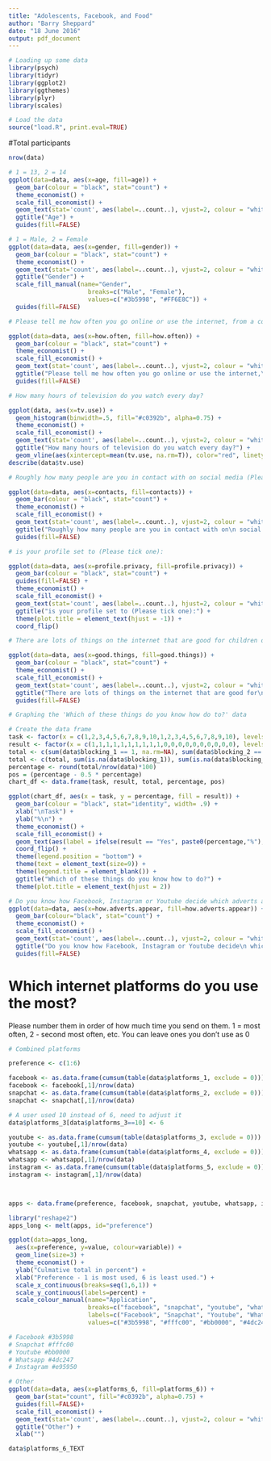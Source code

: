 ```yaml
---
title: "Adolescents, Facebook, and Food"
author: "Barry Sheppard"
date: "18 June 2016"
output: pdf_document
---
```



```r
# Loading up some data
library(psych)
library(tidyr)
library(ggplot2)
library(ggthemes)
library(plyr)
library(scales)

# Load the data
source("load.R", print.eval=TRUE)

```

#Total participants
```r
nrow(data)
```


```r
# 1 = 13, 2 = 14
ggplot(data=data, aes(x=age, fill=age)) +
  geom_bar(colour = "black", stat="count") +
  theme_economist() +
  scale_fill_economist() +
  geom_text(stat='count', aes(label=..count..), vjust=2, colour = "white") +
  ggtitle("Age") +
  guides(fill=FALSE)
```



```r
# 1 = Male, 2 = Female
ggplot(data=data, aes(x=gender, fill=gender)) +
  geom_bar(colour = "black", stat="count") +
  theme_economist() + 
  geom_text(stat='count', aes(label=..count..), vjust=2, colour = "white") +
  ggtitle("Gender") +
  scale_fill_manual(name="Gender", 
                      breaks=c("Male", "Female"), 
                      values=c("#3b5998", "#FF6E8C")) +
  guides(fill=FALSE)

```


```r
# Please tell me how often you go online or use the internet, from a computer, a mobile phone, a smartphone, or any other device you may use to go online (please tick one):

ggplot(data=data, aes(x=how.often, fill=how.often)) +
  geom_bar(colour = "black", stat="count") +
  theme_economist() + 
  scale_fill_economist() +
  geom_text(stat='count', aes(label=..count..), vjust=2, colour = "white") +
  ggtitle("Please tell me how often you go online or use the internet,\n from a computer, a mobile phone, a smartphone, or any other\n device you may use to go online (please tick one):") +
  guides(fill=FALSE)
```


```r
# How many hours of television do you watch every day?

ggplot(data, aes(x=tv.use)) +
  geom_histogram(binwidth=.5, fill="#c0392b", alpha=0.75) +
  theme_economist() + 
  scale_fill_economist() +
  geom_text(stat='count', aes(label=..count..), vjust=2, colour = "white") +
  ggtitle("How many hours of television do you watch every day?") +
  geom_vline(aes(xintercept=mean(tv.use, na.rm=T)), color="red", linetype="dashed", size=1)
describe(data$tv.use)
```


```r
# Roughly how many people are you in contact with on social media (Please tick one):

ggplot(data=data, aes(x=contacts, fill=contacts)) +
  geom_bar(colour = "black", stat="count") +
  theme_economist() + 
  scale_fill_economist() +
  geom_text(stat='count', aes(label=..count..), vjust=2, colour = "white") +
  ggtitle("Roughly how many people are you in contact with on\n social media (Please tick one):") +
  guides(fill=FALSE)
```


```r
# is your profile set to (Please tick one):

ggplot(data=data, aes(x=profile.privacy, fill=profile.privacy)) +
  geom_bar(colour = "black", stat="count") +
  guides(fill=FALSE) +
  theme_economist() + 
  scale_fill_economist() +
  geom_text(stat='count', aes(label=..count..), hjust=2, colour = "white") +
  ggtitle("is your profile set to (Please tick one):") +
  theme(plot.title = element_text(hjust = -1)) +
  coord_flip() 
```


```r
# There are lots of things on the internet that are good for children of my age (Please tick one):

ggplot(data=data, aes(x=good.things, fill=good.things)) +
  geom_bar(colour = "black", stat="count") +
  theme_economist() + 
  scale_fill_economist() +
  geom_text(stat='count', aes(label=..count..), vjust=2, colour = "white") +
  ggtitle("There are lots of things on the internet that are good for\n children of my age") +
  guides(fill=FALSE)
```


```r
# Graphing the 'Which of these things do you know how do to?' data

# Create the data frame
task <- factor(x = c(1,2,3,4,5,6,7,8,9,10,1,2,3,4,5,6,7,8,9,10), levels = c(1,2,3,4,5,6,7,8,9,10), labels = c("Block unwanted adverts\n or junk mail spam", "Delete the record of which\n sites they have visited", "Change privacy settings on\n social networking profile", "Block messages from someone\n they don't want to hear from", "Find information on how\n to use the internet safely", "Publish a comment on a\n blog, website or forum", "Upload images, videos or\n music onto social meda", "Create a blog", "Update status on social\n networking site used most", "Take a picture or a short video with\n smartphone and upload it on to social media"))
result <- factor(x = c(1,1,1,1,1,1,1,1,1,1,0,0,0,0,0,0,0,0,0,0), levels = c(1,0), labels = c("Yes", "No"))
total <- c(sum(data$blocking_1 == 1, na.rm=NA), sum(data$blocking_2 == 1, na.rm=NA), sum(data$blocking_3 == 1, na.rm=NA), sum(data$blocking_4 == 1, na.rm=NA), sum(data$blocking_5 == 1, na.rm=NA), sum(data$posting_1 == 1, na.rm=NA), sum(data$posting_2 == 1, na.rm=NA), sum(data$posting_3 == 1, na.rm=NA), sum(data$updating_1 == 1, na.rm=NA), sum(data$updating_2 == 1, na.rm=NA))
total <- c(total, sum(is.na(data$blocking_1)), sum(is.na(data$blocking_2)), sum(is.na(data$blocking_3)), sum(is.na(data$blocking_4)), sum(is.na(data$blocking_5)), sum(is.na(data$posting_1)), sum(is.na(data$posting_2)), sum(is.na(data$posting_3)), sum(is.na(data$updating_1)), sum(is.na(data$updating_2)) )
percentage <- round(total/nrow(data)*100)
pos = (percentage - 0.5 * percentage)
chart_df <- data.frame(task, result, total, percentage, pos)

ggplot(chart_df, aes(x = task, y = percentage, fill = result)) + 
  geom_bar(colour = "black", stat="identity", width= .9) +
  xlab("\nTask") +
  ylab("%\n") +
  theme_economist() +
  scale_fill_economist() +
  geom_text(aes(label = ifelse(result == "Yes", paste0(percentage,"%"), ""), y = pos), position = "stack", color='white') +
  coord_flip() + 
  theme(legend.position = "bottom") +
  theme(text = element_text(size=9)) +
  theme(legend.title = element_blank()) +
  ggtitle("Which of these things do you know how to do?") +
  theme(plot.title = element_text(hjust = 2)) 
```


```r
# Do you know how Facebook, Instagram or Youtube decide which adverts appear in your news feed?
ggplot(data=data, aes(x=how.adverts.appear, fill=how.adverts.appear)) +
  geom_bar(colour="black", stat="count") +
  theme_economist() +
  scale_fill_economist() +
  geom_text(stat='count', aes(label=..count..), vjust=2, colour = "white") +
  ggtitle("Do you know how Facebook, Instagram or Youtube decide\n which adverts appear?") +
  guides(fill=FALSE)

```

# Which internet platforms do you use the most? 
Please number them in order of how much time you send on them. 1 = most often, 2 - second most often, etc. 
You can leave ones you don't use as 0


```r
# Combined platforms

preference <- c(1:6)

facebook <- as.data.frame(cumsum(table(data$platforms_1, exclude = 0)))
facebook <- facebook[,1]/nrow(data)
snapchat <- as.data.frame(cumsum(table(data$platforms_2, exclude = 0)))
snapchat <- snapchat[,1]/nrow(data)

# A user used 10 instead of 6, need to adjust it
data$platforms_3[data$platforms_3==10] <- 6

youtube <- as.data.frame(cumsum(table(data$platforms_3, exclude = 0)))
youtube <- youtube[,1]/nrow(data)
whatsapp <- as.data.frame(cumsum(table(data$platforms_4, exclude = 0)))
whatsapp <- whatsapp[,1]/nrow(data)
instagram <- as.data.frame(cumsum(table(data$platforms_5, exclude = 0)))
instagram <- instagram[,1]/nrow(data)



apps <- data.frame(preference, facebook, snapchat, youtube, whatsapp, instagram)

library("reshape2")
apps_long <- melt(apps, id="preference")

ggplot(data=apps_long,
  aes(x=preference, y=value, colour=variable)) +
  geom_line(size=3) + 
  theme_economist() +
  ylab("Culmative total in percent") +
  xlab("Preference - 1 is most used, 6 is least used.") +
  scale_x_continuous(breaks=seq(1,6,1)) +
  scale_y_continuous(labels=percent) +
  scale_colour_manual(name="Application", 
                      breaks=c("facebook", "snapchat", "youtube", "whatsapp", "instagram"), 
                      labels=c("Facebook", "Snapchat", "Youtube", "Whatsapp", "Instagram"),
                      values=c("#3b5998", "#fffc00", "#bb0000", "#4dc247", "#e95950"))

# Facebook #3b5998
# Snapchat #fffc00
# Youtube #bb0000
# Whatsapp #4dc247
# Instagram #e95950
```



```r
# Other
ggplot(data=data, aes(x=platforms_6, fill=platforms_6)) +
  geom_bar(stat="count", fill="#c0392b", alpha=0.75) +
  guides(fill=FALSE)+
  scale_fill_economist() +
  geom_text(stat='count', aes(label=..count..), vjust=2, colour = "white") +
  ggtitle("Other") +
  xlab("") 

data$platforms_6_TEXT

```

